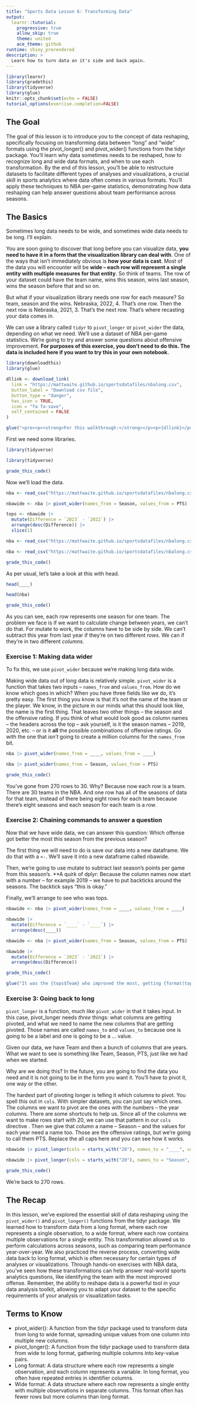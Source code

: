 ```yaml
---
title: "Sports Data Lesson 6: Transforming Data"
output: 
  learnr::tutorial:
    progressive: true
    allow_skip: true
    theme: united
    ace_theme: github
runtime: shiny_prerendered
description: >
  Learn how to turn data on it's side and back again.
---
```


```r
library(learnr)
library(gradethis)
library(tidyverse)
library(glue)
knitr::opts_chunk$set(echo = FALSE)
tutorial_options(exercise.completion=FALSE)
```

## The Goal

The goal of this lesson is to introduce you to the concept of data reshaping, specifically focusing on transforming data between "long" and "wide" formats using the pivot_longer() and pivot_wider() functions from the tidyr package. You'll learn why data sometimes needs to be reshaped, how to recognize long and wide data formats, and when to use each transformation. By the end of this lesson, you'll be able to restructure datasets to facilitate different types of analyses and visualizations, a crucial skill in sports analytics where data often comes in various formats. You'll apply these techniques to NBA per-game statistics, demonstrating how data reshaping can help answer questions about team performance across seasons.

## The Basics

Sometimes long data needs to be wide, and sometimes wide data needs to be long. I'll explain.

You are soon going to discover that long before you can visualize data, **you need to have it in a form that the visualization library can deal with**. One of the ways that isn't immediately obvious is **how your data is cast**. Most of the data you will encounter will be **wide -- each row will represent a single entity with multiple measures for that entity**. So think of teams. The row of your dataset could have the team name, wins this season, wins last season, wins the season before that and so on. 

But what if your visualization library needs one row for each measure? So team, season and the wins. Nebraska, 2022, 4. That's one row. Then the next row is Nebraska, 2021, 3. That's the next row. That's where recasting your data comes in. 

We can use a library called `tidyr` to `pivot_longer` or `pivot_wider` the data, depending on what we need. We'll use a dataset of NBA per-game statistics. We're going to try and answer some questions about offensive improvement. **For purposes of this exercise, you don't need to do this. The data is included here if you want to try this in your own notebook.**

```r
library(downloadthis)
library(glue)

dllink <- download_link(
  link = "https://mattwaite.github.io/sportsdatafiles/nbalong.csv",
  button_label = "Download csv file",
  button_type = "danger",
  has_icon = TRUE,
  icon = "fa fa-save",
  self_contained = FALSE
)

glue("<pre><p><strong>For this walkthrough:</strong></p><p>{dllink}</p></pre>")
```

First we need some libraries. 

```r
library(tidyverse)
```
```r
library(tidyverse)
```
```r
grade_this_code()
```

Now we'll load the data. 

```r
nba <- read_csv("https://mattwaite.github.io/sportsdatafiles/nbalong.csv")

nbawide <- nba |> pivot_wider(names_from = Season, values_from = PTS)

tops <- nbawide |>
  mutate(Difference = `2023` - `2022`) |>
  arrange(desc(Difference)) |>
  slice(1)
```
```r
nba <- read_csv("https://mattwaite.github.io/sportsdatafiles/nbalong.csv")
```
```r
nba <- read_csv("https://mattwaite.github.io/sportsdatafiles/nbalong.csv")
```
```r
grade_this_code()
```

As per usual, let's take a look at this with head.

```r
head(____)
```
```r
head(nba)
```
```r
grade_this_code()
```

As you can see, each row represents one season for one team. The problem we face is if we want to calculate change between years, we can't do that. For mutate to work, the columns have to be side by side. We can't subtract this year from last year if they're on two different *rows*. We can if they're in two different *columns*. 

### Exercise 1: Making data wider 

To fix this, we use `pivot_wider` because we're making long data wide.

Making wide data out of long data is relatively simple. `pivot_wider` is a function that takes two inputs -- `names_from` and `values_from`. How do we know which goes in which? When you have three fields like we do, it's pretty easy. The first thing you know is that it's not the name of the team or the player. We know, in the picture in our minds what this should look like, the name is the first thing. That leaves two other things -- the season and the offensive rating. If you think of what would look good as column names -- the headers across the top -- ask yourself, is it the season names -- 2019, 2020, etc. -- or is it **all** the possible combinations of offensive ratings. Go with the one that *isn't* going to create a million columns for the `names_from` bit. 

```r
nba |> pivot_wider(names_from = ____, values_from = ____)
```
```r
nba |> pivot_wider(names_from = Season, values_from = PTS)
```
```r
grade_this_code()
```

You've gone from 270 rows to 30. Why? Because now each row is a team. There are 30 teams in the NBA. And one row has all of the seasons of data for that team, instead of there being eight rows for each team because there's eight seasons and each season for each team is a row.

### Exercise 2: Chaining commands to answer a question

Now that we have wide data, we can answer this question: Which offense got better the most this season from the previous season? 

The first thing we will need to do is save our data into a new dataframe. We do that with a `<-`. We'll save it into a new dataframe called nbawide.

Then, we're going to use mutate to subtract last season's points per game from this season's. **A quirk of dplyr: Because the column names now start with a number -- for example 2019 -- we have to put backticks around the seasons. The backtick says "this is okay."

Finally, we'll arrange to see who was tops.

```r
nbawide <- nba |> pivot_wider(names_from = ____, values_from = ____)

nbawide |>
  mutate(Difference = `____` - `____`) |>
  arrange(desc(____))
```
```r
nbawide <- nba |> pivot_wider(names_from = Season, values_from = PTS)

nbawide |>
  mutate(Difference = `2023` - `2022`) |>
  arrange(desc(Difference))
```
```r
grade_this_code()
```

```r
glue("It was the {tops$Team} who improved the most, getting {format(tops$Difference, digits=2)} points better in one season.")
```

### Exercise 3: Going back to long

`pivot_longer` is a function, much like `pivot_wider` in that it takes input. In this case, pivot_longer needs *three* things: what columns are getting pivoted, and what we need to name the new columns that are getting pivoted. Those names are called `names_to` and `values_to` because one is going to be a label and one is going to be a ... value. 

Given our data, we have Team and then a bunch of columns that are years. What we want to see is something like Team, Season, PTS, just like we had when we started. 

Why are we doing this? In the future, you are going to find the data you need and it is not going to be in the form you want it. You'll have to pivot it, one way or the other. 

The hardest part of pivoting longer is telling it which columns to pivot. You spell this out in `cols`. With simpler datasets, you can just say which ones. The columns we want to pivot are the ones with the numbers -- the year columns. There are some shortcuts to help us. Since all of the columns we want to make rows start with 20, we can use that pattern in our `cols` directive . Then we give that column a name -- Season -- and the values for each year need a name too. Those are the offensive ratings, but we're going to call them PTS. Replace the all caps here and you can see how it works.

```r
nbawide |> pivot_longer(cols = starts_with("20"), names_to = "____", values_to = "____")
```
```r
nbawide |> pivot_longer(cols = starts_with("20"), names_to = "Season", values_to = "PTS")
```
```r
grade_this_code()
```

We're back to 270 rows. 

## The Recap

In this lesson, we've explored the essential skill of data reshaping using the `pivot_wider()` and `pivot_longer()` functions from the tidyr package. We learned how to transform data from a long format, where each row represents a single observation, to a wide format, where each row contains multiple observations for a single entity. This transformation allowed us to perform calculations across seasons, such as comparing team performance year-over-year. We also practiced the reverse process, converting wide data back to long format, which is often necessary for certain types of analyses or visualizations. Through hands-on exercises with NBA data, you've seen how these transformations can help answer real-world sports analytics questions, like identifying the team with the most improved offense. Remember, the ability to reshape data is a powerful tool in your data analysis toolkit, allowing you to adapt your dataset to the specific requirements of your analysis or visualization tasks.

## Terms to Know

- pivot_wider(): A function from the tidyr package used to transform data from long to wide format, spreading unique values from one column into multiple new columns.
- pivot_longer(): A function from the tidyr package used to transform data from wide to long format, gathering multiple columns into key-value pairs.
- Long format: A data structure where each row represents a single observation, and each column represents a variable. In long format, you often have repeated entries in identifier columns.
- Wide format: A data structure where each row represents a single entity with multiple observations in separate columns. This format often has fewer rows but more columns than long format.